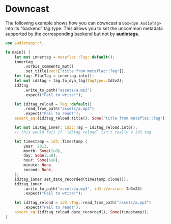 # Downcast

The following example shows how you can downcast a `Box<dyn AudioTag>` into its "backend" tag type. This allows you to set the uncommon metadata supported by the corresponding backend but not by **audiotags**.

```rust
use audiotags::*;

fn main() {
    let mut innertag = metaflac::Tag::default();
    innertag
        .vorbis_comments_mut()
        .set_title(vec!["title from metaflac::Tag"]);
    let tag: FlacTag = innertag.into();
    let mut id3tag = tag.to_dyn_tag(TagType::Id3v2);
    id3tag
        .write_to_path("assets/a.mp3")
        .expect("Fail to write!");

    let id3tag_reload = Tag::default()
        .read_from_path("assets/a.mp3")
        .expect("Fail to read!");
    assert_eq!(id3tag_reload.title(), Some("title from metaflac::Tag"));

    let mut id3tag_inner: id3::Tag = id3tag_reload.into();
    // this would fail if `id3tag_reload` isn't really a id3 tag.

    let timestamp = id3::Timestamp {
        year: 2013,
        month: Some(2u8),
        day: Some(5u8),
        hour: Some(6u8),
        minute: None,
        second: None,
    };
    id3tag_inner.set_date_recorded(timestamp.clone());
    id3tag_inner
        .write_to_path("assets/a.mp3", id3::Version::Id3v24)
        .expect("Fail to write!");

    let id3tag_reload = id3::Tag::read_from_path("assets/a.mp3")
        .expect("Fail to read!");
    assert_eq!(id3tag_reload.date_recorded(), Some(timestamp));
}
```
